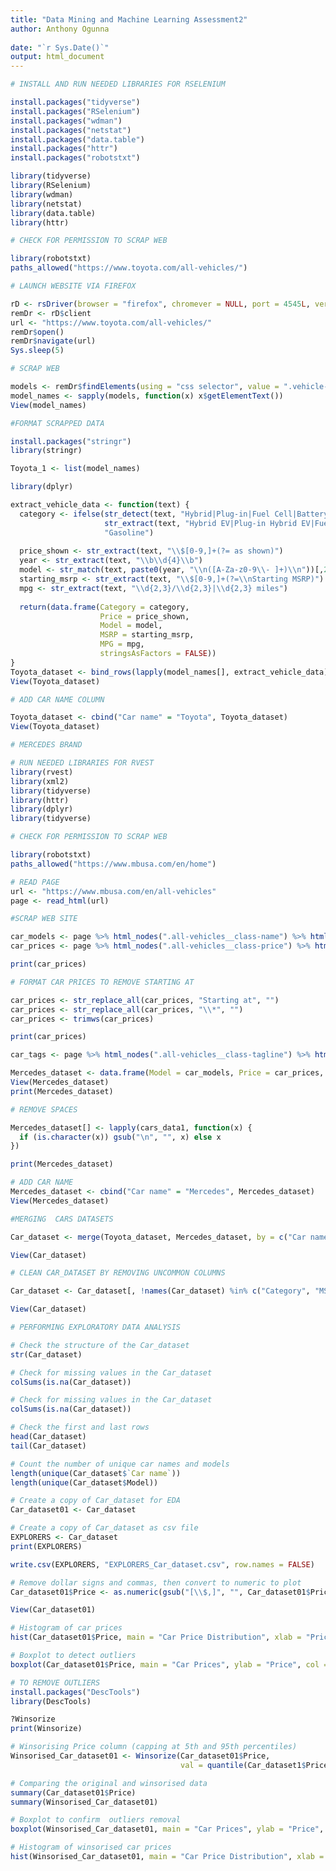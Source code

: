 ---
title: "Data Mining and Machine Learning Assessment2"
author: Anthony Ogunna
         
date: "`r Sys.Date()`"
output: html_document
---

```{r}
# INSTALL AND RUN NEEDED LIBRARIES FOR RSELENIUM

install.packages("tidyverse")
install.packages("RSelenium")
install.packages("wdman")
install.packages("netstat")
install.packages("data.table")
install.packages("httr")
install.packages("robotstxt")

library(tidyverse)
library(RSelenium)
library(wdman)
library(netstat)
library(data.table)
library(httr)

```


```{r}
# CHECK FOR PERMISSION TO SCRAP WEB

library(robotstxt)
paths_allowed("https://www.toyota.com/all-vehicles/")
```


```{r}
# LAUNCH WEBSITE VIA FIREFOX

rD <- rsDriver(browser = "firefox", chromever = NULL, port = 4545L, verbose = FALSE)
remDr <- rD$client
url <- "https://www.toyota.com/all-vehicles/"
remDr$open()
remDr$navigate(url)
Sys.sleep(5)
```

```{r}
# SCRAP WEB

models <- remDr$findElements(using = "css selector", value = ".vehicle-card")
model_names <- sapply(models, function(x) x$getElementText())
View(model_names)
```

```{r}
#FORMAT SCRAPPED DATA

install.packages("stringr")
library(stringr)

Toyota_1 <- list(model_names)

library(dplyr)

extract_vehicle_data <- function(text) {
  category <- ifelse(str_detect(text, "Hybrid|Plug-in|Fuel Cell|Battery"),
                     str_extract(text, "Hybrid EV|Plug-in Hybrid EV|Fuel Cell EV|Battery EV"),
                     "Gasoline")
  
  price_shown <- str_extract(text, "\\$[0-9,]+(?= as shown)")
  year <- str_extract(text, "\\b\\d{4}\\b")
  model <- str_match(text, paste0(year, "\\n([A-Za-z0-9\\- ]+)\\n"))[,2]
  starting_msrp <- str_extract(text, "\\$[0-9,]+(?=\\nStarting MSRP)")
  mpg <- str_extract(text, "\\d{2,3}/\\d{2,3}|\\d{2,3} miles")
  
  return(data.frame(Category = category,
                    Price = price_shown,
                    Model = model,
                    MSRP = starting_msrp,
                    MPG = mpg,
                    stringsAsFactors = FALSE))
}
Toyota_dataset <- bind_rows(lapply(model_names[], extract_vehicle_data))
View(Toyota_dataset)
```

```{r}
# ADD CAR NAME COLUMN

Toyota_dataset <- cbind("Car name" = "Toyota", Toyota_dataset)
View(Toyota_dataset)
```

```{r}
# MERCEDES BRAND

# RUN NEEDED LIBRARIES FOR RVEST
library(rvest)
library(xml2)
library(tidyverse)
library(httr)
library(dplyr)
library(tidyverse)
```

```{r}
# CHECK FOR PERMISSION TO SCRAP WEB

library(robotstxt)
paths_allowed("https://www.mbusa.com/en/home")

```

```{r}
# READ PAGE
url <- "https://www.mbusa.com/en/all-vehicles"
page <- read_html(url)
```

```{r}
#SCRAP WEB SITE

car_models <- page %>% html_nodes(".all-vehicles__class-name") %>% html_text()
car_prices <- page %>% html_nodes(".all-vehicles__class-price") %>% html_text()

print(car_prices)
```

```{r}
# FORMAT CAR PRICES TO REMOVE STARTING AT

car_prices <- str_replace_all(car_prices, "Starting at", "")
car_prices <- str_replace_all(car_prices, "\\*", "")
car_prices <- trimws(car_prices)

print(car_prices)

car_tags <- page %>% html_nodes(".all-vehicles__class-tagline") %>% html_text()

Mercedes_dataset <- data.frame(Model = car_models, Price = car_prices, Tag = car_tags)
View(Mercedes_dataset)
print(Mercedes_dataset)
```

```{r}
# REMOVE SPACES

Mercedes_dataset[] <- lapply(cars_data1, function(x) {
  if (is.character(x)) gsub("\n", "", x) else x
})

print(Mercedes_dataset)
```

```{r}
# ADD CAR NAME
Mercedes_dataset <- cbind("Car name" = "Mercedes", Mercedes_dataset)
View(Mercedes_dataset)
```

```{r}
#MERGING  CARS DATASETS

Car_dataset <- merge(Toyota_dataset, Mercedes_dataset, by = c("Car name", "Model", "Price"), all = TRUE)

View(Car_dataset)
```

```{r}
# CLEAN CAR_DATASET BY REMOVING UNCOMMON COLUMNS

Car_dataset <- Car_dataset[, !names(Car_dataset) %in% c("Category", "MSRP", "MPG", "Tag")]

View(Car_dataset)
```

```{r}
# PERFORMING EXPLORATORY DATA ANALYSIS

# Check the structure of the Car_dataset
str(Car_dataset)
```

```{r}
# Check for missing values in the Car_dataset
colSums(is.na(Car_dataset))
```

```{r}
# Check for missing values in the Car_dataset
colSums(is.na(Car_dataset))
```

```{r}
# Check the first and last rows
head(Car_dataset)
tail(Car_dataset)
```

```{r}
# Count the number of unique car names and models
length(unique(Car_dataset$`Car name`))
length(unique(Car_dataset$Model))
```

```{r}
# Create a copy of Car_dataset for EDA
Car_dataset01 <- Car_dataset
```

```{r}
# Create a copy of Car_dataset as csv file
EXPLORERS <- Car_dataset
print(EXPLORERS)
```

```{r}
write.csv(EXPLORERS, "EXPLORERS_Car_dataset.csv", row.names = FALSE)
```


```{r}
# Remove dollar signs and commas, then convert to numeric to plot
Car_dataset01$Price <- as.numeric(gsub("[\\$,]", "", Car_dataset01$Price))

View(Car_dataset01)
```

```{r}
# Histogram of car prices
hist(Car_dataset01$Price, main = "Car Price Distribution", xlab = "Price", col = "red", border = "black")
```

```{r}
# Boxplot to detect outliers
boxplot(Car_dataset01$Price, main = "Car Prices", ylab = "Price", col = "lightgreen")
```

```{r}
# TO REMOVE OUTLIERS
install.packages("DescTools")
library(DescTools)

?Winsorize
print(Winsorize)
```

```{r}
# Winsorising Price column (capping at 5th and 95th percentiles)
Winsorised_Car_dataset01 <- Winsorize(Car_dataset01$Price,
                                      val = quantile(Car_dataset1$Price, c(0.05, 0.95), na.rm = TRUE))
```

```{r}
# Comparing the original and winsorised data
summary(Car_dataset01$Price)
summary(Winsorised_Car_dataset01)
```

```{r}
# Boxplot to confirm  outliers removal
boxplot(Winsorised_Car_dataset01, main = "Car Prices", ylab = "Price", col = "lightgreen")
```

```{r}
# Histogram of winsorised car prices
hist(Winsorised_Car_dataset01, main = "Car Price Distribution", xlab = "Price", col = "red", border = "black")
```






